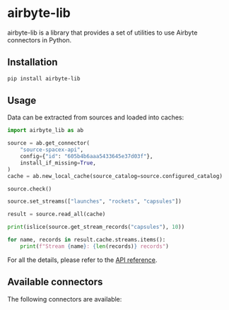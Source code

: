 
# airbyte-lib

airbyte-lib is a library that provides a set of utilities to use Airbyte connectors in Python.

## Installation

```bash
pip install airbyte-lib
```

## Usage

Data can be extracted from sources and loaded into caches:

```python
import airbyte_lib as ab

source = ab.get_connector(
    "source-spacex-api",
    config={"id": "605b4b6aaa5433645e37d03f"},
    install_if_missing=True,
)
cache = ab.new_local_cache(source_catalog=source.configured_catalog)

source.check()

source.set_streams(["launches", "rockets", "capsules"])

result = source.read_all(cache)

print(islice(source.get_stream_records("capsules"), 10))

for name, records in result.cache.streams.items():
    print(f"Stream {name}: {len(records)} records")
```

For all the details, please refer to the [API reference](airbytelib_reference).

## Available connectors

The following connectors are available:

<AirbyteLibConnectors />